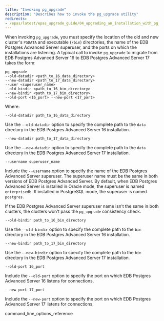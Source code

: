 ```yaml
---
title: "Invoking pg_upgrade"
description: "Describes how to invoke the pg_upgrade utility"
redirects: 
- /epas/latest/epas_upgrade_guide/04_upgrading_an_installation_with_pg_upgrade/02_invoking_pg_upgrade/
---
```


When invoking `pg_upgrade`, you must specify the location of the old and new cluster's `PGDATA` and executable (`/bin`) directories, the name of the EDB Postgres Advanced Server superuser, and the ports on which the installations are listening. A typical call to invoke `pg_upgrade` to migrate from EDB Postgres Advanced Server 16 to EDB Postgres Advanced Server 17 takes the form:

```shell
pg_upgrade
--old-datadir <path_to_16_data_directory>
--new-datadir <path_to_17_data_directory>
--user <superuser_name>
--old-bindir <path_to_16_bin_directory>
--new-bindir <path_to_17_bin_directory>
--old-port <16_port> --new-port <17_port>
```

Where:

`--old-datadir path_to_16_data_directory`

Use the `--old-datadir` option to specify the complete path to the `data` directory in the EDB Postgres Advanced Server 16 installation.

`--new-datadir path_to_17_data_directory`

Use the `--new-datadir` option to specify the complete path to the `data` directory in the EDB Postgres Advanced Server 17 installation.

`--username superuser_name`

Include the `--username` option to specify the name of the EDB Postgres Advanced Server superuser. The superuser name must be the same in both versions of EDB Postgres Advanced Server. By default, when EDB Postgres Advanced Server is installed in Oracle mode, the superuser is named `enterprisedb`. If installed in PostgreSQL mode, the superuser is named `postgres`.

If the EDB Postgres Advanced Server superuser name isn't the same in both clusters, the clusters won't pass the `pg_upgrade` consistency check.

`--old-bindir path_to_16_bin_directory`

Use the `--old-bindir` option to specify the complete path to the `bin` directory in the EDB Postgres Advanced Server 16 installation.

`--new-bindir path_to_17_bin_directory`

Use the `--new-bindir` option to specify the complete path to the `bin` directory in the EDB Postgres Advanced Server 17 installation.

`--old-port 16_port`

Include the `--old-port` option to specify the port on which EDB Postgres Advanced Server 16 listens for connections.

`--new-port 17_port`

Include the `--new-port` option to specify the port on which EDB Postgres Advanced Server 17 listens for connections.

<div class="toctree" maxdepth="3">

command_line_options_reference

</div>

